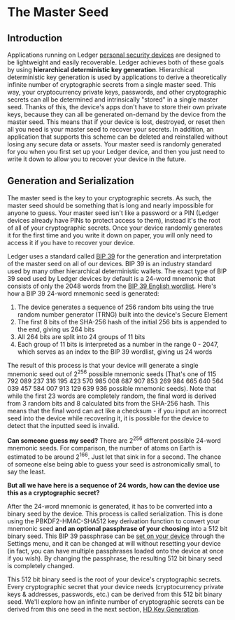 
# The Master Seed

## Introduction

Applications running on Ledger [personal security devices](../psd) are designed to be lightweight and easily recoverable. Ledger achieves both of these goals by using **hierarchical deterministic key generation**. Hierarchical deterministic key generation is used by applications to derive a theoretically infinite number of cryptographic secrets from a single master seed. This way, your cryptocurrency private keys, passwords, and other cryptographic secrets can all be determined and intrinsically "stored" in a single master seed. Thanks of this, the device's apps don't have to store their own private keys, because they can all be generated on-demand by the device from the master seed. This means that if your device is lost, destroyed, or reset then all you need is your master seed to recover your secrets. In addition, an application that supports this scheme can be deleted and reinstalled without losing any secure data or assets. Your master seed is randomly generated for you when you first set up your Ledger device, and then you just need to write it down to allow you to recover your device in the future.

## Generation and Serialization

The master seed is the key to your cryptographic secrets. As such, the master seed should be something that is long and nearly impossible for anyone to guess. Your master seed isn't like a password or a PIN (Ledger devices already have PINs to protect access to them), instead it's the root of all of your cryptographic secrets. Once your device randomly generates it for the first time and you write it down on paper, you will only need to access it if you have to recover your device.

Ledger uses a standard called [BIP 39](https://github.com/bitcoin/bips/blob/master/bip-0039.mediawiki) for the generation and interpretation of the master seed on all of our devices. BIP 39 is an industry standard used by many other hierarchical deterministic wallets. The exact type of BIP 39 seed used by Ledger devices by default is a 24-word mnemonic that consists of only the 2048 words from the [BIP 39 English wordlist](https://github.com/bitcoin/bips/blob/master/bip-0039/english.txt). Here's how a BIP 39 24-word mnemonic seed is generated:

1.  The device generates a sequence of 256 random bits using the true random number generator (TRNG) built into the device's Secure Element
2.  The first 8 bits of the SHA-256 hash of the initial 256 bits is appended to the end, giving us 264 bits
3.  All 264 bits are split into 24 groups of 11 bits
4.  Each group of 11 bits is interpreted as a number in the range 0 - 2047, which serves as an index to the BIP 39 wordlist, giving us 24 words

The result of this process is that your device will generate a single mnemonic seed out of 2<sup>256</sup> possible mnemonic seeds (That's one of 115 792 089 237 316 195 423 570 985 008 687 907 853 269 984 665 640 564 039 457 584 007 913 129 639 936 possible mnemonic seeds). Note that while the first 23 words are completely random, the final word is derived from 3 random bits and 8 calculated bits from the SHA-256 hash. This means that the final word can act like a checksum - if you input an incorrect seed into the device while recovering it, it is possible for the device to detect that the inputted seed is invalid.

<Callout type="info" emoji="👉">
 	<b>Can someone guess my seed?</b> There are 2<sup>256</sup> different possible 24-word mnemonic seeds. For comparison, the number of atoms on Earth is estimated to be around 2<sup>166</sup>. Just let that sink in for a second. The chance of someone else being able to guess your seed is astronomically small, to say the least.
</Callout>


**But all we have here is a sequence of 24 words, how can the device use this as a cryptographic secret?**

After the 24-word mnemonic is generated, it has to be converted into a binary seed by the device. This process is called serialization. This is done using the PBKDF2-HMAC-SHA512 key derivation function to convert your mnemonic seed **and an optional passphrase of your choosing** into a 512 bit binary seed. This BIP 39 passphrase can be [set on your device](https://support.ledger.com/hc/en-us/articles/115005214529) through the Settings menu, and it can be changed at will without resetting your device (in fact, you can have multiple passphrases loaded onto the device at once if you wish). By changing the passphrase, the resulting 512 bit binary seed is completely changed.

This 512 bit binary seed is the root of your device's cryptographic secrets. Every cryptographic secret that your device needs (cryptocurrency private keys & addresses, passwords, etc.) can be derived from this 512 bit binary seed. We'll explore how an infinite number of cryptographic secrets can be derived from this one seed in the next section, [HD Key Generation](./keys/).
